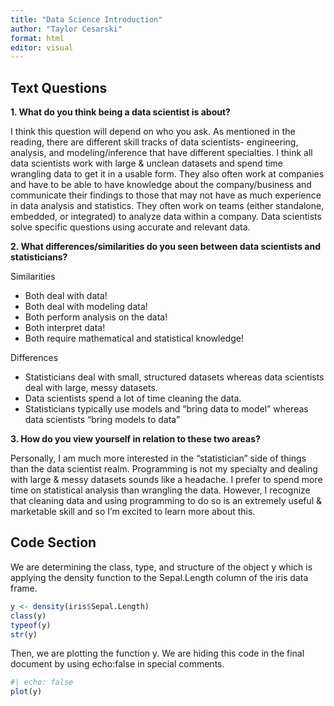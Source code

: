 ```yaml
---
title: "Data Science Introduction"
author: "Taylor Cesarski"
format: html
editor: visual
---
```


## Text Questions

**1. What do you think being a data scientist is about?**

I think this question will depend on who you ask. As mentioned in the reading, there are different skill tracks of data scientists- engineering, analysis, and modeling/inference that have different specialties. I think all data scientists work with large & unclean datasets and spend time wrangling data to get it in a usable form. They also often work at companies and have to be able to have knowledge about the company/business and communicate their findings to those that may not have as much experience in data analysis and statistics. They often work on teams (either standalone, embedded, or integrated) to analyze data within a company. Data scientists solve specific questions using accurate and relevant data.

**2. What differences/similarities do you seen between data scientists and statisticians?**

Similarities

-   Both deal with data!
-   Both deal with modeling data!
-   Both perform analysis on the data!
-   Both interpret data!
-   Both require mathematical and statistical knowledge!

Differences

-   Statisticians deal with small, structured datasets whereas data scientists deal with large, messy datasets.
-   Data scientists spend a lot of time cleaning the data.
-   Statisticians typically use models and "bring data to model" whereas data scientists "bring models to data"

**3. How do you view yourself in relation to these two areas?**

Personally, I am much more interested in the "statistician" side of things than the data scientist realm. Programming is not my specialty and dealing with large & messy datasets sounds like a headache. I prefer to spend more time on statistical analysis than wrangling the data. However, I recognize that cleaning data and using programming to do so is an extremely useful & marketable skill and so I'm excited to learn more about this.

## Code Section

We are determining the class, type, and structure of the object y which is applying the density function to the Sepal.Length column of the iris data frame.

```r
y <- density(iris$Sepal.Length)
class(y)
typeof(y)
str(y)
```

Then, we are plotting the function y. We are hiding this code in the final document by using echo:false in special comments.

```r
#| echo: false
plot(y)
```
